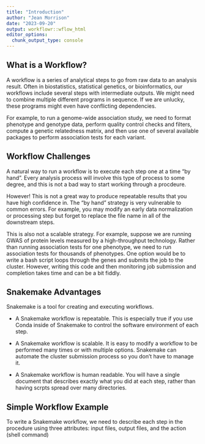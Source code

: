 ```yaml
---
title: "Introduction"
author: "Jean Morrison"
date: "2023-09-20"
output: workflowr::wflow_html
editor_options:
  chunk_output_type: console
---
```


## What is a Workflow?

A workflow is a series of analytical steps to go from raw data to an analysis result. Often in biostatistics, statistical genetics, or bioinformatics, our workflows include several steps with intermediate outputs. We might need to combine multiple different programs in sequence. If we are unlucky, these programs might even have conflicting dependencies. 

For example, to run a genome-wide association study, we need to format phenotype and genotype data, perform quality control checks and filters, compute a genetic relatedness matrix, and then use one of several available packages to perform association tests for each variant.

## Workflow Challenges

A natural way to run a workflow is to execute each step one at a time "by hand". Every analysis process will involve this type of process to some degree, and this is not a bad way to start working through a procdeure.

However! This is not a great way to produce repeatable results that you have high confidence in. The "by hand" strategy is very vulnerable to common errors. For example, you may modify an early data normalization or processing step but forget to replace the file name in all of the downstream steps. 

This is also not a scalable strategy. For example, suppose we are running GWAS of protein levels measured by a high-throughput technology. Rather than running association tests for one phenotype, we need to run association tests for thousands of phenotypes. One option would be to write a bash script loops through the genes and submits the job to the cluster. However, writing this code and then monitoring job submission and completion takes time and can be a bit fiddly. 

## Snakemake Advantages

Snakemake is a tool for creating and executing workflows. 

+ A Snakemake workflow is repeatable. This is especially true if you use Conda inside of Snakemake to control the software environment of each step.

+ A Snakemake workflow is scalable. It is easy to modify a workflow to be performed many times or with multiple options. Snakemake can automate the cluster submission process so you don't have to manage it.

+ A Snakemake workflow is human readable. You will have a single document that describes exactly what you did at each step, rather than having scrpts spread over many directories.


## Simple Workflow Example

To write a Snakemake workflow, we need to describe each step in the procedure using three attributes: input files, output files, and the action (shell command) 
